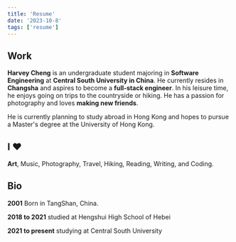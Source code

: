 ```yaml
---
title: 'Resume'
date: '2023-10-8'
tags: ['resume']
---
```


## Work

**Harvey Cheng** is an undergraduate student majoring in **Software Engineering** at **Central South University in China**. He currently resides in **Changsha** and aspires to become a **full-stack engineer**. In his leisure time, he enjoys going on trips to the countryside or hiking. He has a passion for photography and loves **making new friends**.

He is currently planning to study abroad in Hong Kong and hopes to pursue a Master's degree at the University of Hong Kong.

## I ❤️

**Art**, Music, Photography, Travel, Hiking, Reading, Writing, and Coding.

## Bio

**2001** Born in TangShan, China.

**2018 to 2021** studied at Hengshui High School of Hebei

**2021 to present** studying at Central South University

